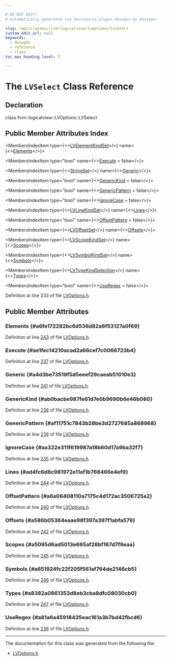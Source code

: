 ```yaml
---

# DO NOT EDIT!
# Automatically generated via docusaurus-plugin-doxygen by Doxygen.

slug: /api/classes/llvm/logicalview/lvoptions/lvselect
custom_edit_url: null
keywords:
  - doxygen
  - reference
  - class
toc_max_heading_level: 3

---
```





# The `LVSelect` Class Reference

<DoxygenPage pluginConfig={pluginConfig}>



## Declaration

<CodeBlock>class llvm::logicalview::LVOptions::LVSelect</CodeBlock>

## Public Member Attributes Index

<MembersIndex>

<MembersIndexItem
  type={<><a href="/docs/api/namespaces/llvm/logicalview/#af57d806a662cc1915bf8dbb7270514f1">LVElementKindSet</a></>}
  name={<><a href="#a6fe172282bc6d536d82a6f53127a0f69">Elements</a></>}>
</MembersIndexItem>

<MembersIndexItem
  type="bool"
  name={<><a href="#ae1fec14210acad2a66cef7c0066723b4">Execute</a> = false</>}>
</MembersIndexItem>

<MembersIndexItem
  type={<><a href="/docs/api/classes/llvm/stringset">StringSet</a></>}
  name={<><a href="#a4d3be73519f5d5eeef29caeab51010e3">Generic</a></>}>
</MembersIndexItem>

<MembersIndexItem
  type="bool"
  name={<><a href="#ab0bacbe987fe61d7e0b9690b6e46b080">GenericKind</a> = false</>}>
</MembersIndexItem>

<MembersIndexItem
  type="bool"
  name={<><a href="#af11751c7843b28be3d2727685a868968">GenericPattern</a> = false</>}>
</MembersIndexItem>

<MembersIndexItem
  type="bool"
  name={<><a href="#aa322e311f619987a18b60d17a9ba32f7">IgnoreCase</a> = false</>}>
</MembersIndexItem>

<MembersIndexItem
  type={<><a href="/docs/api/namespaces/llvm/logicalview/#adfdf444035a779e7455d7f8113c8dc6a">LVLineKindSet</a></>}
  name={<><a href="#ad4fc6d8c981972e11af1b768466e4ef9">Lines</a></>}>
</MembersIndexItem>

<MembersIndexItem
  type="bool"
  name={<><a href="#a6a06408110a7175c4d172ac3506725a2">OffsetPattern</a> = false</>}>
</MembersIndexItem>

<MembersIndexItem
  type={<><a href="/docs/api/namespaces/llvm/logicalview/#ad5c18263d4d3edfcef119237fcb25968">LVOffsetSet</a></>}
  name={<><a href="#a586b05364eaae98f397a397f1abfa579">Offsets</a></>}>
</MembersIndexItem>

<MembersIndexItem
  type={<><a href="/docs/api/namespaces/llvm/logicalview/#a9c730689cbcc2ebdf783f5bdb5e2a69a">LVScopeKindSet</a></>}
  name={<><a href="#a5095d6ad5013e665af28bf167d7f9eaa">Scopes</a></>}>
</MembersIndexItem>

<MembersIndexItem
  type={<><a href="/docs/api/namespaces/llvm/logicalview/#a0981715291dc939d04f5f6c0d13da377">LVSymbolKindSet</a></>}
  name={<><a href="#a651924fc22f205f561af764de2146cb5">Symbols</a></>}>
</MembersIndexItem>

<MembersIndexItem
  type={<><a href="/docs/api/namespaces/llvm/logicalview/#a905ebf8ee2c6feec80dac2d1ce52e0c2">LVTypeKindSelection</a></>}
  name={<><a href="#a8382a0861353d8eb3cba8dfc08030cb0">Types</a></>}>
</MembersIndexItem>

<MembersIndexItem
  type="bool"
  name={<><a href="#a81a6a45918435eac161a3b7bd42fbcd6">UseRegex</a> = false</>}>
</MembersIndexItem>

</MembersIndex>


Definition at line 233 of file <a href="/docs/api/files/include/include/llvm/include/llvm/debuginfo/include/llvm/debuginfo/logicalview/include/llvm/debuginfo/logicalview/core/lvoptions-h">LVOptions.h</a>.

<SectionDefinition>

## Public Member Attributes

### Elements {#a6fe172282bc6d536d82a6f53127a0f69}

<MemberDefinition
  prototype="LVElementKindSet llvm::logicalview::LVOptions::LVSelect::Elements">

Definition at line <a href="/docs/api/files/include/include/llvm/include/llvm/debuginfo/include/llvm/debuginfo/logicalview/include/llvm/debuginfo/logicalview/core/lvoptions-h/#l00243">243</a> of file <a href="/docs/api/files/include/include/llvm/include/llvm/debuginfo/include/llvm/debuginfo/logicalview/include/llvm/debuginfo/logicalview/core/lvoptions-h">LVOptions.h</a>.
</MemberDefinition>

### Execute {#ae1fec14210acad2a66cef7c0066723b4}

<MemberDefinition
  prototype="bool llvm::logicalview::LVOptions::LVSelect::Execute = false">

Definition at line <a href="/docs/api/files/include/include/llvm/include/llvm/debuginfo/include/llvm/debuginfo/logicalview/include/llvm/debuginfo/logicalview/core/lvoptions-h/#l00237">237</a> of file <a href="/docs/api/files/include/include/llvm/include/llvm/debuginfo/include/llvm/debuginfo/logicalview/include/llvm/debuginfo/logicalview/core/lvoptions-h">LVOptions.h</a>.
</MemberDefinition>

### Generic {#a4d3be73519f5d5eeef29caeab51010e3}

<MemberDefinition
  prototype="StringSet llvm::logicalview::LVOptions::LVSelect::Generic">

Definition at line <a href="/docs/api/files/include/include/llvm/include/llvm/debuginfo/include/llvm/debuginfo/logicalview/include/llvm/debuginfo/logicalview/core/lvoptions-h/#l00241">241</a> of file <a href="/docs/api/files/include/include/llvm/include/llvm/debuginfo/include/llvm/debuginfo/logicalview/include/llvm/debuginfo/logicalview/core/lvoptions-h">LVOptions.h</a>.
</MemberDefinition>

### GenericKind {#ab0bacbe987fe61d7e0b9690b6e46b080}

<MemberDefinition
  prototype="bool llvm::logicalview::LVOptions::LVSelect::GenericKind = false">

Definition at line <a href="/docs/api/files/include/include/llvm/include/llvm/debuginfo/include/llvm/debuginfo/logicalview/include/llvm/debuginfo/logicalview/core/lvoptions-h/#l00238">238</a> of file <a href="/docs/api/files/include/include/llvm/include/llvm/debuginfo/include/llvm/debuginfo/logicalview/include/llvm/debuginfo/logicalview/core/lvoptions-h">LVOptions.h</a>.
</MemberDefinition>

### GenericPattern {#af11751c7843b28be3d2727685a868968}

<MemberDefinition
  prototype="bool llvm::logicalview::LVOptions::LVSelect::GenericPattern = false">

Definition at line <a href="/docs/api/files/include/include/llvm/include/llvm/debuginfo/include/llvm/debuginfo/logicalview/include/llvm/debuginfo/logicalview/core/lvoptions-h/#l00239">239</a> of file <a href="/docs/api/files/include/include/llvm/include/llvm/debuginfo/include/llvm/debuginfo/logicalview/include/llvm/debuginfo/logicalview/core/lvoptions-h">LVOptions.h</a>.
</MemberDefinition>

### IgnoreCase {#aa322e311f619987a18b60d17a9ba32f7}

<MemberDefinition
  prototype="bool llvm::logicalview::LVOptions::LVSelect::IgnoreCase = false">

Definition at line <a href="/docs/api/files/include/include/llvm/include/llvm/debuginfo/include/llvm/debuginfo/logicalview/include/llvm/debuginfo/logicalview/core/lvoptions-h/#l00235">235</a> of file <a href="/docs/api/files/include/include/llvm/include/llvm/debuginfo/include/llvm/debuginfo/logicalview/include/llvm/debuginfo/logicalview/core/lvoptions-h">LVOptions.h</a>.
</MemberDefinition>

### Lines {#ad4fc6d8c981972e11af1b768466e4ef9}

<MemberDefinition
  prototype="LVLineKindSet llvm::logicalview::LVOptions::LVSelect::Lines">

Definition at line <a href="/docs/api/files/include/include/llvm/include/llvm/debuginfo/include/llvm/debuginfo/logicalview/include/llvm/debuginfo/logicalview/core/lvoptions-h/#l00244">244</a> of file <a href="/docs/api/files/include/include/llvm/include/llvm/debuginfo/include/llvm/debuginfo/logicalview/include/llvm/debuginfo/logicalview/core/lvoptions-h">LVOptions.h</a>.
</MemberDefinition>

### OffsetPattern {#a6a06408110a7175c4d172ac3506725a2}

<MemberDefinition
  prototype="bool llvm::logicalview::LVOptions::LVSelect::OffsetPattern = false">

Definition at line <a href="/docs/api/files/include/include/llvm/include/llvm/debuginfo/include/llvm/debuginfo/logicalview/include/llvm/debuginfo/logicalview/core/lvoptions-h/#l00240">240</a> of file <a href="/docs/api/files/include/include/llvm/include/llvm/debuginfo/include/llvm/debuginfo/logicalview/include/llvm/debuginfo/logicalview/core/lvoptions-h">LVOptions.h</a>.
</MemberDefinition>

### Offsets {#a586b05364eaae98f397a397f1abfa579}

<MemberDefinition
  prototype="LVOffsetSet llvm::logicalview::LVOptions::LVSelect::Offsets">

Definition at line <a href="/docs/api/files/include/include/llvm/include/llvm/debuginfo/include/llvm/debuginfo/logicalview/include/llvm/debuginfo/logicalview/core/lvoptions-h/#l00242">242</a> of file <a href="/docs/api/files/include/include/llvm/include/llvm/debuginfo/include/llvm/debuginfo/logicalview/include/llvm/debuginfo/logicalview/core/lvoptions-h">LVOptions.h</a>.
</MemberDefinition>

### Scopes {#a5095d6ad5013e665af28bf167d7f9eaa}

<MemberDefinition
  prototype="LVScopeKindSet llvm::logicalview::LVOptions::LVSelect::Scopes">

Definition at line <a href="/docs/api/files/include/include/llvm/include/llvm/debuginfo/include/llvm/debuginfo/logicalview/include/llvm/debuginfo/logicalview/core/lvoptions-h/#l00245">245</a> of file <a href="/docs/api/files/include/include/llvm/include/llvm/debuginfo/include/llvm/debuginfo/logicalview/include/llvm/debuginfo/logicalview/core/lvoptions-h">LVOptions.h</a>.
</MemberDefinition>

### Symbols {#a651924fc22f205f561af764de2146cb5}

<MemberDefinition
  prototype="LVSymbolKindSet llvm::logicalview::LVOptions::LVSelect::Symbols">

Definition at line <a href="/docs/api/files/include/include/llvm/include/llvm/debuginfo/include/llvm/debuginfo/logicalview/include/llvm/debuginfo/logicalview/core/lvoptions-h/#l00246">246</a> of file <a href="/docs/api/files/include/include/llvm/include/llvm/debuginfo/include/llvm/debuginfo/logicalview/include/llvm/debuginfo/logicalview/core/lvoptions-h">LVOptions.h</a>.
</MemberDefinition>

### Types {#a8382a0861353d8eb3cba8dfc08030cb0}

<MemberDefinition
  prototype="LVTypeKindSelection llvm::logicalview::LVOptions::LVSelect::Types">

Definition at line <a href="/docs/api/files/include/include/llvm/include/llvm/debuginfo/include/llvm/debuginfo/logicalview/include/llvm/debuginfo/logicalview/core/lvoptions-h/#l00247">247</a> of file <a href="/docs/api/files/include/include/llvm/include/llvm/debuginfo/include/llvm/debuginfo/logicalview/include/llvm/debuginfo/logicalview/core/lvoptions-h">LVOptions.h</a>.
</MemberDefinition>

### UseRegex {#a81a6a45918435eac161a3b7bd42fbcd6}

<MemberDefinition
  prototype="bool llvm::logicalview::LVOptions::LVSelect::UseRegex = false">

Definition at line <a href="/docs/api/files/include/include/llvm/include/llvm/debuginfo/include/llvm/debuginfo/logicalview/include/llvm/debuginfo/logicalview/core/lvoptions-h/#l00236">236</a> of file <a href="/docs/api/files/include/include/llvm/include/llvm/debuginfo/include/llvm/debuginfo/logicalview/include/llvm/debuginfo/logicalview/core/lvoptions-h">LVOptions.h</a>.
</MemberDefinition>

</SectionDefinition>

<hr/>

The documentation for this class was generated from the following file:

<ul>
<li><a href="/docs/api/files/include/include/llvm/include/llvm/debuginfo/include/llvm/debuginfo/logicalview/include/llvm/debuginfo/logicalview/core/lvoptions-h">LVOptions.h</a></li>
</ul>

</DoxygenPage>
